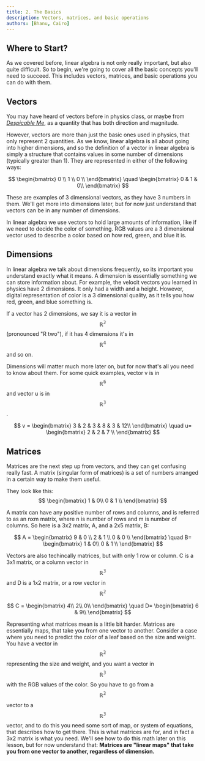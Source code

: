 ```yaml
---
title: 2. The Basics
description: Vectors, matrices, and basic operations
authors: [Bhanu, Cairo]
---
```

<link rel="stylesheet" href="https://cdn.jsdelivr.net/npm/katex@0.16.0/dist/katex.min.css" integrity="sha384-Xi8rHCmBmhbuyyhbI88391ZKP2dmfnOl4rT9ZfRI7mLTdk1wblIUnrIq35nqwEvC" crossOrigin="anonymous"/>

## Where to Start?

As we covered before, linear algebra is not only really important, but also quite difficult. So to begin, we're going to cover all the basic concepts you'll need to succeed.
This includes vectors, matrices, and basic operations you can do with them.

## Vectors

You may have heard of vectors before in physics class, or maybe from [_Despicable Me_](https://www.youtube.com/watch?v=nw9QoYL_8tI), as a quantity that has both direction and magnitude.

However, vectors are more than just the basic ones used in physics, that only represent 2 quantities. As we know, linear algebra is all about going into higher dimensions, and so the definition of a vector in linear algebra is simply a structure that contains values in some number of dimensions (typically greater than 1). They are represented in either of the following ways:

$$
\begin{bmatrix}
0 \\
1 \\
0 \\
\end{bmatrix} 
\quad
\begin{bmatrix}
0 & 1 & 0\\
\end{bmatrix}
$$

These are examples of 3 dimensional vectors, as they have 3 numbers in them. We'll get more into dimensions later, but for now just understand that vectors can be in any number of dimensions.

In linear algebra we use vectors to hold large amounts of information, like if we need to decide the color of something. RGB values are a 3 dimensional vector used to describe a color based on how red, green, and blue it is.

## Dimensions
In linear algebra we talk about dimensions frequently, so its important you understand exactly what it means. A dimension is essentially something we can store information about. For example, the velocit vectors you learned in physics have 2 dimensions. It only had a width and a height. However, digital representation of color is a 3 dimensional quality, as it tells you how red, green, and blue something is.

If a vector has 2 dimensions, we say it is a vector in $$ \mathbb{R^2} $$ (pronounced "R two"), if it has 4 dimensions it's in $$\mathbb{R^4}$$ and so on.

Dimensions will matter much more later on, but for now that's all you need to know about them. For some quick examples, vector v is in $$\mathbb{R^6}$$ and vector u is in $$\mathbb{R^3}$$.

$$
v = 
\begin{bmatrix}
3 & 2 & 3 & 8 & 3 & 12\\
\end{bmatrix} 
\quad
u=
\begin{bmatrix}
2 & 2 & 7 \\
\end{bmatrix} 
$$



## Matrices

Matrices are the next step up from vectors, and they can get confusing really fast. A matrix (singular form of matrices) is a set of numbers arranged in a certain way to make them useful.

They look like this:
$$
\begin{bmatrix}
1 & 0\\
0 & 1 \\
\end{bmatrix} 
$$


A matrix can have any positive number of rows and columns, and is referred to as an nxm matrix, where n is number of rows and m is number of columns.
So here is a 3x2 matrix, A, and a 2x5 matrix, B:

$$
A = 
\begin{bmatrix}
9 & 0 \\
2 & 1 \\
0 & 0 \\
\end{bmatrix} 
\quad
B=
\begin{bmatrix}
1 & 0\\
0 & 1 \\
\end{bmatrix} 
$$

Vectors are also techincally matrices, but with only 1 row or column. C is a 3x1 matrix, or a column vector in $$\mathbb{R^3}$$ and D is a 1x2 matrix, or a row vector in $$\mathbb{R^2}$$

$$
C = 
\begin{bmatrix}
4\\
2\\
0\\
\end{bmatrix} 
\quad
D=
\begin{bmatrix}
6 & 9\\
\end{bmatrix} 
$$

Representing what matrices mean is a little bit harder. Matrices are essentially maps, that take you from one vector to another. Consider a case where you need to predict the color of a leaf based on the size and weight. You have a vector in $$\mathbb{R^2}$$ representing the size and weight, and you want a vector in $$\mathbb{R^3}$$ with the RGB values of the color. So you have to go from a $$\mathbb{R^2}$$ vector to a $$\mathbb{R^3}$$ vector, and to do this you need some sort of map, or system of equations, that describes how to get there. This is what matrices are for, and in fact a 3x2 matrix is what you need. We'll see how to do this math later on this lesson, but for now understand that:
__Matrices are "linear maps" that take you from one vector to another, regardless of dimension.__